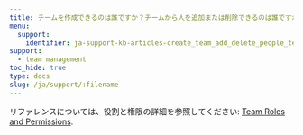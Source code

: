 ```yaml
---
title: チームを作成できるのは誰ですか？チームから人を追加または削除できるのは誰ですか？プロジェクトを削除できるのは誰ですか？
menu:
  support:
    identifier: ja-support-kb-articles-create_team_add_delete_people_team
support:
  - team management
toc_hide: true
type: docs
slug: /ja/support/:filename
---
```

リファレンスについては、役割と権限の詳細を参照してください: [Team Roles and Permissions](/ja/guides/app/settings-page/teams/#team-roles-and-permissions).